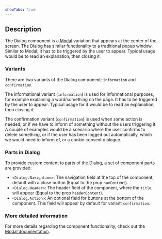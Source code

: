 ```yaml
---
showTabs: true
---
```



## Description

The Dialog component is a [Modal](/uilib/components/modal) variation that appears at the center of the screen. The Dialog has similar functionality to a traditional popup window. Similar to Modal, it has to be triggered by the user to appear. Typical usage would be to read an explanation, then closing it.

### Variants

There are two variants of the Dialog component: `information` and `confirmation`.

<InlineImg
  height="230"
  width="auto"
  src={DialogInformExample}
  caption="Example of an informational Dialog"
  className="mint-green-12"
/>
<InlineImg
  height="230"
  width="auto"
  src={DialogConfirmExample}
  caption="Example of a confirmation Dialog"
  className="mint-green-12"
/>

The informational variant (`information`) is used for informational purposes, for example explaining a word/something on the page. It has to be triggered by the user to appear. Typical usage for it would be to read an explanation, then closing it.

The confirmation variant (`confirmation`) is used when some action is needed, or if we have to inform of something without the users triggering it. A couple of examples would be a scenario where the user confirms to delete something, or if the user has been logged out automatically, which we would need to inform of, or a cookie consent dialogue.

### Parts in Dialog

To provide custom content to parts of the Dialog, a set of component parts are provided:

- `<Dialog.Navigation>`: The navigation field at the top of the component, default with a close button (Equal to the prop `navContent`).
- `<Dialog.Header>`: The header field of the component, where the `title` will appear (Equal to the prop `headerContent`).
- `<Dialog.Action>`: An optional field for buttons at the bottom of the component. This field will appear by default for variant `confirmation`.

### More detailed information

For more details regarding the component functionality, check out the [Modal documentation](/uilib/components/modal).
